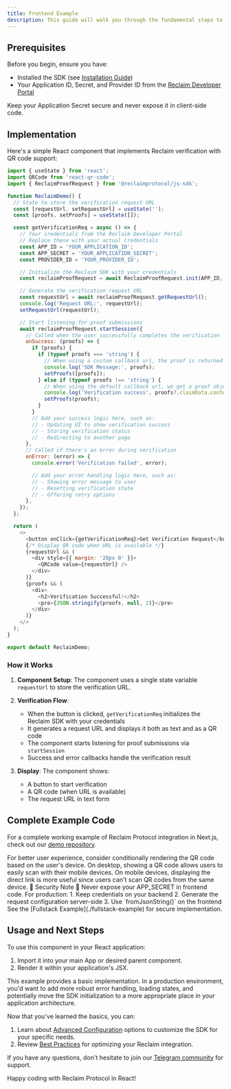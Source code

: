 ```yaml
---
title: Frontend Example
description: This guide will walk you through the fundamental steps to integrate Reclaim's proof verification system into your React application.
---
```


## Prerequisites

Before you begin, ensure you have:

- Installed the SDK (see [Installation Guide](./installation))
- Your Application ID, Secret, and Provider ID from the [Reclaim Developer Portal](https://dev.reclaimprotocol.org/)

<Callout type="warning">Keep your Application Secret secure and never expose it in client-side code.</Callout>

## Implementation

Here's a simple React component that implements Reclaim verification with QR code support:

```javascript
import { useState } from 'react';
import QRCode from 'react-qr-code';
import { ReclaimProofRequest } from '@reclaimprotocol/js-sdk';

function ReclaimDemo() {
  // State to store the verification request URL
  const [requestUrl, setRequestUrl] = useState('');
  const [proofs, setProofs] = useState([]);

  const getVerificationReq = async () => {
    // Your credentials from the Reclaim Developer Portal
    // Replace these with your actual credentials
    const APP_ID = 'YOUR_APPLICATION_ID';
    const APP_SECRET = 'YOUR_APPLICATION_SECRET';
    const PROVIDER_ID = 'YOUR_PROVIDER_ID';

    // Initialize the Reclaim SDK with your credentials
    const reclaimProofRequest = await ReclaimProofRequest.init(APP_ID, APP_SECRET, PROVIDER_ID);

    // Generate the verification request URL
    const requestUrl = await reclaimProofRequest.getRequestUrl();
    console.log('Request URL:', requestUrl);
    setRequestUrl(requestUrl);

    // Start listening for proof submissions
    await reclaimProofRequest.startSession({
      // Called when the user successfully completes the verification
      onSuccess: (proofs) => {
        if (proofs) {
          if (typeof proofs === 'string') {
            // When using a custom callback url, the proof is returned to the callback url and we get a message instead of a proof
            console.log('SDK Message:', proofs);
            setProofs([proofs]);
          } else if (typeof proofs !== 'string') {
            // When using the default callback url, we get a proof object in the response
            console.log('Verification success', proofs?.claimData.context);
            setProofs(proofs);
          }
        }
        // Add your success logic here, such as:
        // - Updating UI to show verification success
        // - Storing verification status
        // - Redirecting to another page
      },
      // Called if there's an error during verification
      onError: (error) => {
        console.error('Verification failed', error);

        // Add your error handling logic here, such as:
        // - Showing error message to user
        // - Resetting verification state
        // - Offering retry options
      },
    });
  };

  return (
    <>
      <button onClick={getVerificationReq}>Get Verification Request</button>
      {/* Display QR code when URL is available */}
      {requestUrl && (
        <div style={{ margin: '20px 0' }}>
          <QRCode value={requestUrl} />
        </div>
      )}
      {proofs && (
        <div>
          <h2>Verification Successful!</h2>
          <pre>{JSON.stringify(proofs, null, 2)}</pre>
        </div>
      )}
    </>
  );
}

export default ReclaimDemo;
```

### How it Works

1. **Component Setup**: The component uses a single state variable `requestUrl` to store the verification URL.

2. **Verification Flow**:

   - When the button is clicked, `getVerificationReq` initializes the Reclaim SDK with your credentials
   - It generates a request URL and displays it both as text and as a QR code
   - The component starts listening for proof submissions via `startSession`
   - Success and error callbacks handle the verification result

3. **Display**: The component shows:
   - A button to start verification
   - A QR code (when URL is available)
   - The request URL in text form

## Complete Example Code

For a complete working example of Reclaim Protocol integration in Next.js, check out our [demo repository](https://gitlab.reclaimprotocol.org/starterpacks/demo-js-sdk).

<Callout type="info">
  For better user experience, consider conditionally rendering the QR code based on the user's device. On desktop,
  showing a QR code allows users to easily scan with their mobile devices. On mobile devices, displaying the direct link
  is more useful since users can't scan QR codes from the same device.
</Callout>

<Callout type="warning">
  🚨 Security Note 🚨 Never expose your APP_SECRET in frontend code. For production: 1. Keep credentials on your backend
  2. Generate the request configuration server-side 3. Use `fromJsonString()` on the frontend See the [Fullstack
  Example](./fullstack-example) for secure implementation.
</Callout>

## Usage and Next Steps

To use this component in your React application:

1. Import it into your main App or desired parent component.
2. Render it within your application's JSX.

<Callout type="info">
  This example provides a basic implementation. In a production environment, you'd want to add more robust error
  handling, loading states, and potentially move the SDK initialization to a more appropriate place in your application
  architecture.
</Callout>

Now that you've learned the basics, you can:

1. Learn about [Advanced Configuration](../advance-configurations/advance-options) options to customize the SDK for your specific needs.
2. Review [Best Practices](./best-practices) for optimizing your Reclaim integration.

If you have any questions, don't hesitate to join our [Telegram community](https://t.me/protocolreclaim) for support.

Happy coding with Reclaim Protocol in React!
